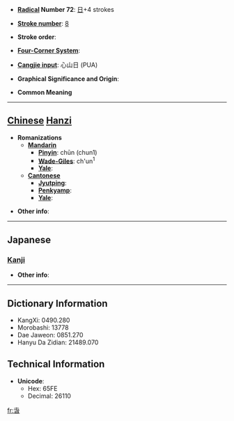 * '''[[Wiktionary:Chinese radical index| Radical]] Number 72''': [[Wiktionary:Chinese radical index 日|日]]+4 strokes

* '''[[Wiktionary:Chinese total strokes index|Stroke number]]''': [[Wiktionary:Chinese total strokes index 8|8]]

* '''Stroke order''': 

* '''[[Wiktionary:Chinese four corner index|Four-Corner System]]''': 

* '''[[Wiktionary:Chinese Cangjie index|Cangjie input]]''': 心山日 (PUA)

* '''Graphical Significance and Origin''': 

* '''Common Meaning'''

----

== [[Chinese]] [[Hanzi]] ==

* '''Romanizations'''
** '''[[Mandarin]]'''
*** '''[[Pinyin]]''': chūn (chun1)
*** '''[[Wade-Giles]]''': ch'un<sup>1</sup>
*** '''[[Yale]]''': 
** '''[[Cantonese]]'''
*** '''[[Jyutping]]''':
*** '''[[Penkyamp]]''': 
*** '''[[Yale]]''': 

* '''Other info''': 

----

==Japanese==
===[[Kanji]]===
{{kanji|on readings=[[しゅん]] (shun)|kun readings=[[はる]] (haru)}}

* '''Other info''':  

----

== Dictionary Information ==

* KangXi: 0490.280
* Morobashi: 13778
* Dae Jaweon: 0851.270
* Hanyu Da Zidian: 21489.070

== Technical Information ==

* '''Unicode''':
** Hex: 65FE
** Decimal: 26110

[[fr:旾]]